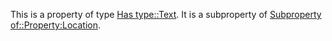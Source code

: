 This is a property of type [[Has type::Text]]. It is a subproperty of [[Subproperty of::Property:Location]].
